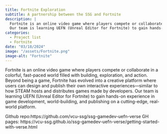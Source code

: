 ```yaml
---
title: Fortnite Exploration
subtitle: A partnership between the SSG and Fortnite
description: |
  Fortnite is an online video game where players compete or collaborate in a colorful, fast-paced world filled with building, exploration, and action.
  Our team is learning UEFN (Unreal Editor for Fortnite) to gain hands-on experience in game development, world-building, and publishing on a cutting-edge, real-world platform.
categories:
  - Project list
  - Fortnite
date: "03/18/2024"
image: "/assets/Fortnite.png"
image-alt: "Fortnite"
---
```


Fortnite is an online video game where players compete or collaborate in a colorful, fast-paced world filled with building, exploration, and action. Beyond being a game, Fortnite has evolved into a creative platform where users can design and publish their own interactive experiences—similar to how STEAM hosts and distributes games made by developers. Our team is learning UEFN (Unreal Editor for Fortnite) to gain hands-on experience in game development, world-building, and publishing on a cutting-edge, real-world platform.

Github repo:https://github.com/vcu-ssg/ssg-gamedev-uefn-verse
GH pages: https://vcu-ssg.github.io/ssg-gamedev-uefn-verse/getting-started-with-verse.html


